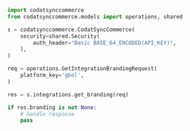 ```python GetBranding.py
import codatsynccommerce
from codatsynccommerce.models import operations, shared

s = codatsynccommerce.CodatSyncCommerce(
    security=shared.Security(
        auth_header="Basic BASE_64_ENCODED(API_KEY)",
    ),
)

req = operations.GetIntegrationBrandingRequest(
    platform_key='gbol',
)

res = s.integrations.get_branding(req)

if res.branding is not None:
    # handle response
    pass
```

